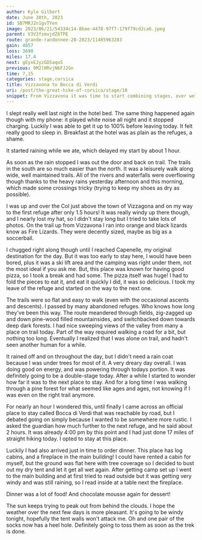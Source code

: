 ```yaml
---
author: Kyle Gilbert
date: June 30th, 2023
id: SB7MRJ2n1gvTYen
image: 2023/06/21/54334c14-8bae-4478-97f7-179f79cd2ca6.jpeg
parent: V3V3fsmvjdZ6TPE
route: grande-randonnee-20-2023/11485963283
gain: 4857
loss: 3690
miles: 17.4
next: gEyxEJyzGDSaquS
previous: 9M2lHRvjN6FJ2Gn
time: 7,15
categories: stage,corsica
title: Vizzavona to Bocca di Verdi
uri: /post/the-great-hike-of-corsica/stage/10
snippet: From Vizzavona it was time to start combining stages, over well-graded trails, and pleasant switchbacks, heading back into the somewhat gentler mountains of the southern half, and then down over pleasant hillsides.
---
```


<Stats />

<Route />

I slept really well last night in the hotel bed. The same thing happened again
though with my phone: it played white noise all night and it stopped charging.
Luckily I was able to get it up to 100% before leaving today. It felt really
good to sleep in. Breakfast at the hotel was as plain as the refuges, a shame.

It started raining while we ate, which delayed my start by about 1 hour.

As soon as the rain stopped I was out the door and back on trail. The trails
in the south are so much easier than the north. It was a leisurely walk along
wide, well maintained trails. All of the rivers and waterfalls were overflowing
though thanks to the heavy rains yesterday afternoon and this morning, which
made some crossings tricky (trying to keep my shoes as dry as possible).

I was up and over the Col just above the town of Vizzagona and on my way to the
first refuge after only 1.5 hours! It was really windy up there though, and I
nearly lost my hat, so I didn't stay long but I tried to take lots of photos. On
the trail up from Vizzavona I ran into orange and black lizards know as Fire
Lizards. They were decently sized, maybe as big as a soccerball.

I chugged right along though until I reached Capenelle, my original destination
for the day. But it was too early to stay here, I would have been bored, plus
it was a ski lift area and the camping was right under them, not the most ideal
if you ask me. But, this place was known for having good pizza, so I took a
break and had some. The pizza itself was huge! I had to fold the pieces to eat
it, and eat it quickly I did, it was so delicious. I took my leave of the
refuge and started on the way to the next one.

The trails were so flat and easy to walk (even with the occasional ascents and
descents). I passed by many abandoned refuges. Who knows how long they've been
this way. The route meandered through fields, zig-zagged up and down pine-wood
filled mountainsides, and switchbacked down towards deep dark forests. I had
nice sweeping views of the valley from many a place on trail today. Part of
the way required walking a road for a bit, but nothing too long. Eventually
I realized that I was alone on trail, and hadn't seen another human for a while.

It rained off and on throughout the day, but I didn't need a rain coat because
I was under trees for most of it. A very dreary day overall. I was doing good
on energy, and was powering through todays portion. It was definitely going to
be a double-stage today. After a while I started to wonder how far it was to
the next place to stay. And for a long time I was walking through a pine forest
for what seemed like ages and ages, not knowing if I was even on the right
trail anymore.

For nearly an hour I wondered this, until finally I came across an official
place to stay called Bocca di Verdi that was reachable by road, but I debated
going on simply because I wanted to be somewhere more rustic. I asked the
guardian how much further to the next refuge, and he said about 2 hours. It was
already 4:00 pm by this point and I had just done 17 miles of straight hiking
today. I opted to stay at this place.

Luckily I had also arrived just in time to order dinner. This place has log
cabins, and a fireplace in the main building! I could have rented a cabin for
myself, but the ground was flat here with tree coverage so I decided to bust
out my dry tent and let it get all wet again. After getting camp set up I went
to the main building and at first tried to read outside but it was getting
very windy and was still raining, so I read inside at a table next the fireplace.

Dinner was a lot of food! And chocolate mousse again for dessert!

The sun keeps trying to peak out from behind the clouds. I hope the weather over
the next few days is more pleasant. It's going to be windy tonight, hopefully
the tent walls won't attack me. Oh and one pair of the socks now has a heel
hole. Definitely going to toss them as soon as the trek is done.

